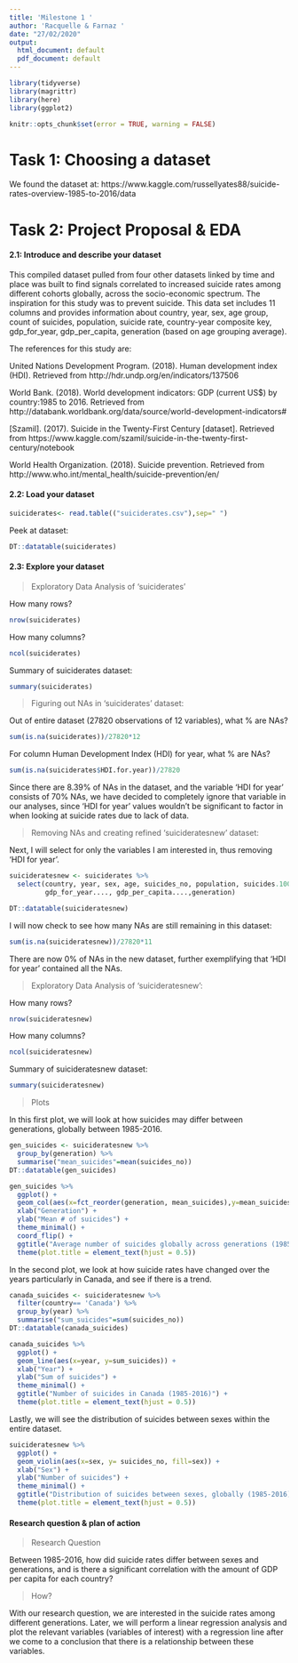```yaml
---
title: 'Milestone 1 '
author: 'Racquelle & Farnaz '
date: "27/02/2020"
output:
  html_document: default
  pdf_document: default
---
```


```r
library(tidyverse)
library(magrittr)
library(here)
library(ggplot2)
```

```r
knitr::opts_chunk$set(error = TRUE, warning = FALSE)
```

# Task 1: Choosing a dataset

We found the dataset at: https://www.kaggle.com/russellyates88/suicide-rates-overview-1985-to-2016/data

# Task 2: Project Proposal & EDA

#### 2.1: Introduce and describe your dataset

This compiled dataset pulled from four other datasets linked by time and place was built to find signals correlated to increased suicide rates among different cohorts globally, across the socio-economic spectrum. The inspiration for this study was to prevent suicide. This data set includes 11 columns and provides information about country, year, sex, age group, count of suicides, population, suicide rate, country-year composite key, gdp_for_year, gdp_per_capita, generation (based on age grouping average).

The references for this study are:

United Nations Development Program. (2018). Human development index (HDI). Retrieved from http://hdr.undp.org/en/indicators/137506

World Bank. (2018). World development indicators: GDP (current US$) by country:1985 to 2016. Retrieved from http://databank.worldbank.org/data/source/world-development-indicators#

[Szamil]. (2017). Suicide in the Twenty-First Century [dataset]. Retrieved from https://www.kaggle.com/szamil/suicide-in-the-twenty-first-century/notebook

World Health Organization. (2018). Suicide prevention. Retrieved from http://www.who.int/mental_health/suicide-prevention/en/

#### 2.2: Load your dataset

```r
suiciderates<- read.table(("suiciderates.csv"),sep=" ")
```

Peek at dataset:
```r
DT::datatable(suiciderates)
```

#### 2.3: Explore your dataset

> Exploratory Data Analysis of 'suiciderates'

How many rows?
```r
nrow(suiciderates)
```

How many columns?
```r
ncol(suiciderates)
```

Summary of suiciderates dataset:
```r
summary(suiciderates)
```

> Figuring out NAs in 'suiciderates' dataset:

Out of entire dataset (27820 observations of 12 variables), what % are NAs?
```r
sum(is.na(suiciderates))/27820*12
```

For column Human Development Index (HDI) for year, what % are NAs?
```r
sum(is.na(suiciderates$HDI.for.year))/27820
```
Since there are 8.39% of NAs in the dataset, and the variable 'HDI for year' consists of 70% NAs, we have decided to completely ignore that variable in our analyses, since 'HDI for year' values wouldn't be significant to factor in when looking at suicide rates due to lack of data.

> Removing NAs and creating refined 'suicideratesnew' dataset:

Next, I will select for only the variables I am interested in, thus removing 'HDI for year'. 

```r
suicideratesnew <- suiciderates %>% 
  select(country, year, sex, age, suicides_no, population, suicides.100k.pop, country.year, 
         gdp_for_year...., gdp_per_capita....,generation)
```

```r
DT::datatable(suicideratesnew)
```

I will now check to see how many NAs are still remaining in this dataset:
```r
sum(is.na(suicideratesnew))/27820*11
```
There are now 0% of NAs in the new dataset, further exemplifying that 'HDI for year' contained all the NAs.

> Exploratory Data Analysis of 'suicideratesnew':

How many rows?
```r
nrow(suicideratesnew)
```

How many columns?
```r
ncol(suicideratesnew)
```

Summary of suicideratesnew dataset:
```r
summary(suicideratesnew)
```

> Plots

In this first plot, we will look at how suicides may differ between generations, globally between 1985-2016.

```r
gen_suicides <- suicideratesnew %>% 
  group_by(generation) %>% 
  summarise("mean_suicides"=mean(suicides_no)) 
DT::datatable(gen_suicides)
```

```r
gen_suicides %>% 
  ggplot() +
  geom_col(aes(x=fct_reorder(generation, mean_suicides),y=mean_suicides, fill=generation)) +
  xlab("Generation") +
  ylab("Mean # of suicides") +
  theme_minimal() +
  coord_flip() + 
  ggtitle("Average number of suicides globally across generations (1985-2016)") +
  theme(plot.title = element_text(hjust = 0.5))
```

In the second plot, we look at how suicide rates have changed over the years particularly in Canada, and see if there is a trend. 

```r
canada_suicides <- suicideratesnew %>% 
  filter(country== 'Canada') %>% 
  group_by(year) %>% 
  summarise("sum_suicides"=sum(suicides_no))
DT::datatable(canada_suicides)
```

```r
canada_suicides %>% 
  ggplot() +
  geom_line(aes(x=year, y=sum_suicides)) +
  xlab("Year") +
  ylab("Sum of suicides") +
  theme_minimal() +
  ggtitle("Number of suicides in Canada (1985-2016)") +
  theme(plot.title = element_text(hjust = 0.5))
```

Lastly, we will see the distribution of suicides between sexes within the entire dataset. 

```r
suicideratesnew %>% 
  ggplot() +
  geom_violin(aes(x=sex, y= suicides_no, fill=sex)) +
  xlab("Sex") +
  ylab("Number of suicides") +
  theme_minimal() +
  ggtitle("Distribution of suicides between sexes, globally (1985-2016)") +
  theme(plot.title = element_text(hjust = 0.5))
```

#### Research question & plan of action 

> Research Question

Between 1985-2016, how did suicide rates differ between sexes and generations, and is there a significant correlation with the amount of GDP per capita for each country?

> How?

With our research question, we are interested in the suicide rates among different generations. Later, we will perform a linear regression analysis and plot the relevant variables (variables of interest) with a regression line after we come to a conclusion that there is a relationship between these variables. 
